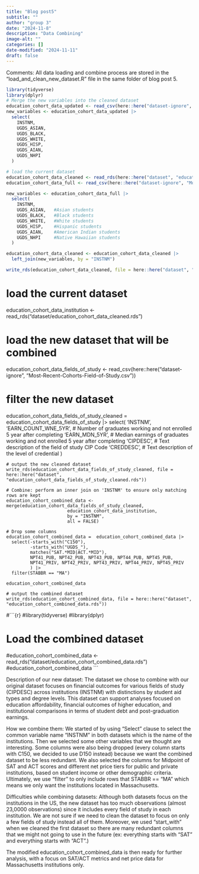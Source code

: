 ```yaml
---
title: "Blog post5"
subtitle: ""
author: "group 3"
date: "2024-11-8"
description: "Data Combining"
image-alt: ""
categories: []
date-modified: "2024-11-11"
draft: false
---
```


Comments: All data loading and combine process are stored in the "load_and_clean_new_dataset.R" file in the same folder of blog post 5. 
```r
library(tidyverse)
library(dplyr)
# Merge the new variables into the cleaned dataset
education_cohort_data_updated <- read_csv(here::here("dataset-ignore", "Most-Recent-Cohorts-Institution.csv"))
new_variables <- education_cohort_data_updated |>
  select(
    INSTNM,
    UGDS_ASIAN, 
    UGDS_BLACK, 
    UGDS_WHITE, 
    UGDS_HISP, 
    UGDS_AIAN, 
    UGDS_NHPI
  )
```



```r
# load the current dataset
education_cohort_data_cleaned <- read_rds(here::here("dataset", "education_cohort_data_cleaned.rds"))
education_cohort_data_full <- read_csv(here::here("dataset-ignore", "Most-Recent-Cohorts-Institution.csv"))

new_variables <- education_cohort_data_full |> 
  select(
    INSTNM,       
    UGDS_ASIAN,   #Asian students
    UGDS_BLACK,   #Black students
    UGDS_WHITE,   #White students
    UGDS_HISP,    #Hispanic students
    UGDS_AIAN,    #American Indian students
    UGDS_NHPI     #Native Hawaiian students
  )

education_cohort_data_cleaned <- education_cohort_data_cleaned |> 
  left_join(new_variables, by = "INSTNM")

write_rds(education_cohort_data_cleaned, file = here::here("dataset", "education_cohort_data_cleaned.rds"))
```

# load the current dataset
education_cohort_data_institution <- read_rds("dataset/education_cohort_data_cleaned.rds")

# load the new dataset that will be combined
education_cohort_data_fields_of_study <- read_csv(here::here("dataset-ignore", "Most-Recent-Cohorts-Field-of-Study.csv"))

# filter the new dataset
education_cohort_data_fields_of_study_cleaned = education_cohort_data_fields_of_study |>
  select(
    'INSTNM',
    'EARN_COUNT_WNE_5YR', # Number of graduates working and not enrolled 5 year after completing
    'EARN_MDN_5YR', # Median earnings of graduates working and not enrolled 5 year after completing
    'CIPDESC', # Text description of the field of study CIP Code
    'CREDDESC', # Text description of the level of credential
  )
```
# output the new cleaned dataset
write_rds(education_cohort_data_fields_of_study_cleaned, file = here::here("dataset", "education_cohort_data_fields_of_study_cleaned.rds")) 

# Combine: perform an inner join on 'INSTNM' to ensure only matching rows are kept
education_cohort_combined_data <- merge(education_cohort_data_fields_of_study_cleaned, 
                       education_cohort_data_institution, 
                       by = "INSTNM", 
                       all = FALSE)

# Drop some columns
education_cohort_combined_data =  education_cohort_combined_data |>
  select(-starts_with("C150"),
         -starts_with("UGDS_"),
         matches("SAT.*MID|ACT.*MID"),
         NPT41_PUB, NPT42_PUB, NPT43_PUB, NPT44_PUB, NPT45_PUB, 
         NPT41_PRIV, NPT42_PRIV, NPT43_PRIV, NPT44_PRIV, NPT45_PRIV
         ) |>
  filter(STABBR == "MA")

education_cohort_combined_data

# output the combined dataset
write_rds(education_cohort_combined_data, file = here::here("dataset", "education_cohort_combined_data.rds")) 

```


#```{r}
#library(tidyverse)
#library(dplyr)

# Load the combined dataset
#education_cohort_combined_data <- read_rds("dataset/education_cohort_combined_data.rds")
#education_cohort_combined_data
```

Description of our new dataset: The dataset we chose to combine with our original dataset focuses on financial outcomes for various fields of study (CIPDESC) across institutions (INSTNM) with distinctions by student aid types and degree levels. This dataset can support analyses focused on education affordability, financial outcomes of higher education, and institutional comparisons in terms of student debt and post-graduation earnings. 

How we combine them:  We started of by using "Select" clause to select the common variable name "INSTNM" in both datasets which is the name of the institutions. Then we selected some other variables that we thought are interesting. Some columns were also being dropped (every column starts with C150, we decided to use D150 instead) because we want the combined dataset to be less redundant. We also selected the columns for Midpoint of SAT and ACT scores and different net price tiers for public and private institutions, based on student income or other demographic criteria. Ultimately, we use "filter" to only include rows that STABBR == "MA" which means we only want the institutions located in Massachusetts.

Difficulties while combining datasets: Although both datasets focus on the institutions in the US, the new dataset has too much observations (almost 23,0000 observations) since it includes every field of study in each institution. We are not sure if we need to clean the dataset to focus on only a few fields of study instead all of them. Moreover, we used "start_with" when we cleaned the first dataset so there are many redundant columns that we might not going to use in the future (ex: everything starts with "SAT" and everything starts with "ACT".) 

The modified education_cohort_combined_data is then ready for further analysis, with a focus on SAT/ACT metrics and net price data for Massachusetts institutions only.